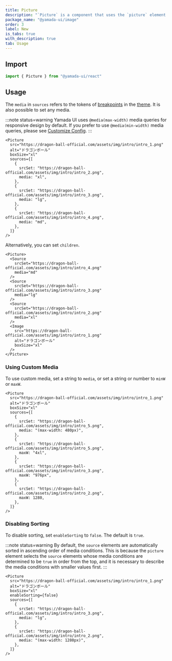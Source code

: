 ```yaml
---
title: Picture
description: "`Picture` is a component that uses the `picture` element to provide alternative images for different display and device scenarios."
package_name: "@yamada-ui/image"
order: 3
label: New
is_tabs: true
with_description: true
tab: Usage
---
```


## Import

```ts
import { Picture } from "@yamada-ui/react"
```

## Usage

The `media` in `sources` refers to the tokens of [breakpoints](/styled-system/theming/default-theme#breakpoints) in the [theme](/styled-system/theming). It is also possible to set any media.

:::note status=warning
Yamada UI uses `@media(max-width)` media queries for responsive design by default. If you prefer to use `@media(min-width)` media queries, please see [Customize Config](/styled-system/configure/customize-config).
:::

```tsx
<Picture
  src="https://dragon-ball-official.com/assets/img/intro/intro_1.png"
  alt="ドラゴンボール"
  boxSize="xl"
  sources={[
    {
      srcSet: "https://dragon-ball-official.com/assets/img/intro/intro_2.png",
      media: "xl",
    },
    {
      srcSet: "https://dragon-ball-official.com/assets/img/intro/intro_3.png",
      media: "lg",
    },
    {
      srcSet: "https://dragon-ball-official.com/assets/img/intro/intro_4.png",
      media: "md",
    },
  ]}
/>
```

Alternatively, you can set `children`.

```tsx
<Picture>
  <Source
    srcSet="https://dragon-ball-official.com/assets/img/intro/intro_4.png"
    media="md"
  />
  <Source
    srcSet="https://dragon-ball-official.com/assets/img/intro/intro_3.png"
    media="lg"
  />
  <Source
    srcSet="https://dragon-ball-official.com/assets/img/intro/intro_2.png"
    media="xl"
  />
  <Image
    src="https://dragon-ball-official.com/assets/img/intro/intro_1.png"
    alt="ドラゴンボール"
    boxSize="xl"
  />
</Picture>
```

### Using Custom Media

To use custom media, set a string to `media`, or set a string or number to `minW` or `maxW`.

```tsx
<Picture
  src="https://dragon-ball-official.com/assets/img/intro/intro_1.png"
  alt="ドラゴンボール"
  boxSize="xl"
  sources={[
    {
      srcSet: "https://dragon-ball-official.com/assets/img/intro/intro_5.png",
      media: "(max-width: 480px)",
    },
    {
      srcSet: "https://dragon-ball-official.com/assets/img/intro/intro_5.png",
      maxW: "4xl",
    },
    {
      srcSet: "https://dragon-ball-official.com/assets/img/intro/intro_3.png",
      maxW: "976px",
    },
    {
      srcSet: "https://dragon-ball-official.com/assets/img/intro/intro_2.png",
      maxW: 1280,
    },
  ]}
/>
```

### Disabling Sorting

To disable sorting, set `enableSorting` to `false`. The default is `true`.

:::note status=warning
By default, the `source` elements are automatically sorted in ascending order of media conditions. This is because the `picture` element selects the `source` elements whose media conditions are determined to be `true` in order from the top, and it is necessary to describe the media conditions with smaller values first.
:::

```tsx
<Picture
  src="https://dragon-ball-official.com/assets/img/intro/intro_1.png"
  alt="ドラゴンボール"
  boxSize="xl"
  enableSorting={false}
  sources={[
    {
      srcSet: "https://dragon-ball-official.com/assets/img/intro/intro_3.png",
      media: "lg",
    },
    {
      srcSet: "https://dragon-ball-official.com/assets/img/intro/intro_2.png",
      media: "(max-width: 1280px)",
    },
  ]}
/>
```
